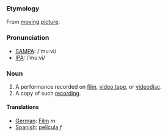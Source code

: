 === Etymology ===
From [[moving]] [[picture]].
=== Pronunciation ===
*[[w:SAMPA|SAMPA]]: /'mu:vi/
*[[w:IPA|IPA]]: /ˈmuːvi/
=== Noun ===
#A performance recorded on [[film]], [[video tape]], or [[videodisc]].
#A copy of such [[recording]].
==== Translations ====
*[[German]]: [[Film]] ''m''
*[[Spanish]]: [[película]] ''f''